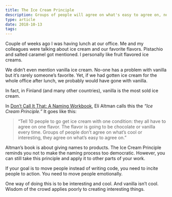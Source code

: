 ```yaml
---
title: The Ice Cream Principle
description: Groups of people will agree on what's easy to agree on, not what's interesting or cool
type: article
date: 2018-10-13
tags:
---
```


Couple of weeks ago I was having lunch at our office. Me and my colleagues were talking about ice cream and our favorite flavors. Pistachio and salted caramel got mentioned. I personally like fruit flavored ice creams.

We didn’t even mention vanilla ice cream. No-one has a problem with vanilla but it’s rarely someone’s favorite. Yet, if we had gotten ice cream for the whole office after lunch, we probably would have gone with vanilla.

In fact, in Finland (and many other countries), vanilla is the most sold ice cream.

In [Don’t Call It That: A Naming Workbook](https://www.amazon.com/Dont-Call-That-Naming-Workbook-ebook/dp/B00I1MRY80), Eli Altman calls this the _“Ice Cream Principle.”_ It goes like this:

> “Tell 10 people to go get ice cream with one condition: they all have to agree on one flavor. The flavor is going to be chocolate or vanilla every time. Groups of people don’t agree on what’s cool or interesting, they agree on what’s easy to agree on.”

Altman’s book is about giving names to products. The Ice Cream Principle reminds you not to make the naming process too democratic. However, you can still take this principle and apply it to other parts of your work.

If your goal is to move people instead of writing code, you need to incite people to action. You need to move people emotionally.

One way of doing this is to be interesting and cool. And vanilla isn’t cool. Wisdom of the crowd applies poorly to creating interesting things.
